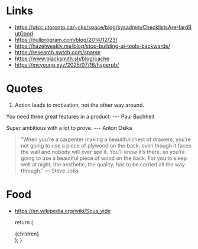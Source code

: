 
# Links

- https://utcc.utoronto.ca/~cks/space/blog/sysadmin/ChecklistsAreHardButGood
- https://nullprogram.com/blog/2014/12/23/
- https://hazelweakly.me/blog/stop-building-ai-tools-backwards/
- https://research.swtch.com/sparse
- https://www.blacksmith.sh/blog/cache
- https://mcyoung.xyz/2025/07/16/hyperpb/

# Quotes

1. Action leads to motivation, not the other way around.

You need three great features in a product. --- Paul Buchheit

Super ambitious with a lot to prove. --- Anton Osika

> “When you’re a carpenter making a beautiful chest of drawers, you’re not going to use a piece of plywood on the back, even though it faces the wall and nobody will ever see it. You’ll know it’s there, so you’re going to use a beautiful piece of wood on the back. For you to sleep well at night, the aesthetic, the quality, has to be carried all the way through.”
> — Steve Jobs

# Food

- https://en.wikipedia.org/wiki/Sous_vide

  return (
    <Page active="">
      <div className="content">{children}</div>
    </Page>
  );
}
